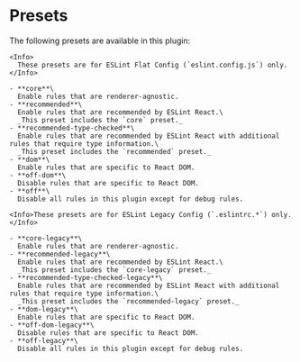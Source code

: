 
# Presets

The following presets are available in this plugin:

<ESLintConfig>

  <Config>

    <Info>
      These presets are for ESLint Flat Config (`eslint.config.js`) only.
    </Info>

    - **core**\
      Enable rules that are renderer-agnostic.
    - **recommended**\
      Enable rules that are recommended by ESLint React.\
      _This preset includes the `core` preset._
    - **recommended-type-checked**\
      Enable rules that are recommended by ESLint React with additional rules that require type information.\
      _This preset includes the `recommended` preset._
    - **dom**\
      Enable rules that are specific to React DOM.
    - **off-dom**\
      Disable rules that are specific to React DOM.
    - **off**\
      Disable all rules in this plugin except for debug rules.

  </Config>

  <Config>

    <Info>These presets are for ESLint Legacy Config (`.eslintrc.*`) only.</Info>

    - **core-legacy**\
      Enable rules that are renderer-agnostic.
    - **recommended-legacy**\
      Enable rules that are recommended by ESLint React.\
      _This preset includes the `core-legacy` preset._
    - **recommended-type-checked-legacy**\
      Enable rules that are recommended by ESLint React with additional rules that require type information.\
      _This preset includes the `recommended-legacy` preset._
    - **dom-legacy**\
      Enable rules that are specific to React DOM.
    - **off-dom-legacy**\
      Disable rules that are specific to React DOM.
    - **off-legacy**\
      Disable all rules in this plugin except for debug rules.

  </Config>

</ESLintConfig>
